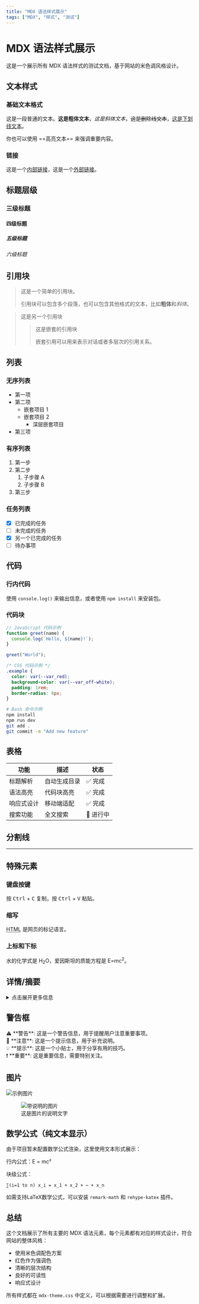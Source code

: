 ```yaml
---
title: "MDX 语法样式展示"
tags: ["MDX", "样式", "测试"]
---
```


# MDX 语法样式展示

这是一个展示所有 MDX 语法样式的测试文档，基于网站的米色调风格设计。

## 文本样式

### 基础文本格式

这是一段普通的文本。**这是粗体文本**，*这是斜体文本*，~~这是删除线文本~~，<u>这是下划线文本</u>。

你也可以使用 ==高亮文本== 来强调重要内容。

### 链接

这是一个[内部链接](/tech/AI-START)，这是一个[外部链接](https://github.com)。

## 标题层级

### 三级标题
#### 四级标题
##### 五级标题
###### 六级标题

## 引用块

> 这是一个简单的引用块。
> 
> 引用块可以包含多个段落，也可以包含其他格式的文本，比如**粗体**和*斜体*。

> 这是另一个引用块
> 
> > 这是嵌套的引用块
> > 
> > 嵌套引用可以用来表示对话或者多层次的引用关系。

## 列表

### 无序列表

- 第一项
- 第二项
  - 嵌套项目 1
  - 嵌套项目 2
    - 深层嵌套项目
- 第三项

### 有序列表

1. 第一步
2. 第二步
   1. 子步骤 A
   2. 子步骤 B
3. 第三步

### 任务列表

- [x] 已完成的任务
- [ ] 未完成的任务
- [x] 另一个已完成的任务
- [ ] 待办事项

## 代码

### 行内代码

使用 `console.log()` 来输出信息，或者使用 `npm install` 来安装包。

### 代码块

```javascript
// JavaScript 代码示例
function greet(name) {
  console.log(`Hello, ${name}!`);
}

greet("World");
```

```css
/* CSS 代码示例 */
.example {
  color: var(--var_red);
  background-color: var(--var_off-white);
  padding: 1rem;
  border-radius: 8px;
}
```

```bash
# Bash 命令示例
npm install
npm run dev
git add .
git commit -m "Add new feature"
```

## 表格

| 功能 | 描述 | 状态 |
|------|------|------|
| 标题解析 | 自动生成目录 | ✅ 完成 |
| 语法高亮 | 代码块高亮 | ✅ 完成 |
| 响应式设计 | 移动端适配 | ✅ 完成 |
| 搜索功能 | 全文搜索 | 🚧 进行中 |

## 分割线

---

## 特殊元素

### 键盘按键

按 <kbd>Ctrl</kbd> + <kbd>C</kbd> 复制，按 <kbd>Ctrl</kbd> + <kbd>V</kbd> 粘贴。

### 缩写

<abbr title="HyperText Markup Language">HTML</abbr> 是网页的标记语言。

### 上标和下标

水的化学式是 H<sub>2</sub>O，爱因斯坦的质能方程是 E=mc<sup>2</sup>。

## 详情/摘要

<details>
<summary>点击展开更多信息</summary>

这里是隐藏的内容。你可以在这里放置详细的说明、代码示例或者其他不想立即显示的信息。

```javascript
// 隐藏的代码示例
const secret = "这是隐藏的代码";
console.log(secret);
```

</details>

## 警告框

<div class="warning">
⚠️ **警告**: 这是一个警告信息，用于提醒用户注意重要事项。
</div>

<div class="note">
📝 **注意**: 这是一个提示信息，用于补充说明。
</div>

<div class="tip">
💡 **提示**: 这是一个小贴士，用于分享有用的技巧。
</div>

<div class="important">
❗ **重要**: 这是重要信息，需要特别关注。
</div>

## 图片

![示例图片](https://via.placeholder.com/600x300/9b1b30/f5f5dc?text=示例图片)

<figure>
  <img src="https://via.placeholder.com/400x200/ebe6da/333333?text=带说明的图片" alt="带说明的图片" />
  <figcaption>这是图片的说明文字</figcaption>
</figure>

## 数学公式（纯文本显示）

由于项目暂未配置数学公式渲染，这里使用文本形式展示：

行内公式：E = mc²

块级公式：
```
∑(i=1 to n) x_i = x_1 + x_2 + ⋯ + x_n
```

如需支持LaTeX数学公式，可以安装 `remark-math` 和 `rehype-katex` 插件。

## 总结

这个文档展示了所有主要的 MDX 语法元素，每个元素都有对应的样式设计，符合网站的整体风格：

- 使用米色调配色方案
- 红色作为强调色
- 清晰的层次结构
- 良好的可读性
- 响应式设计

所有样式都在 `mdx-theme.css` 中定义，可以根据需要进行调整和扩展。